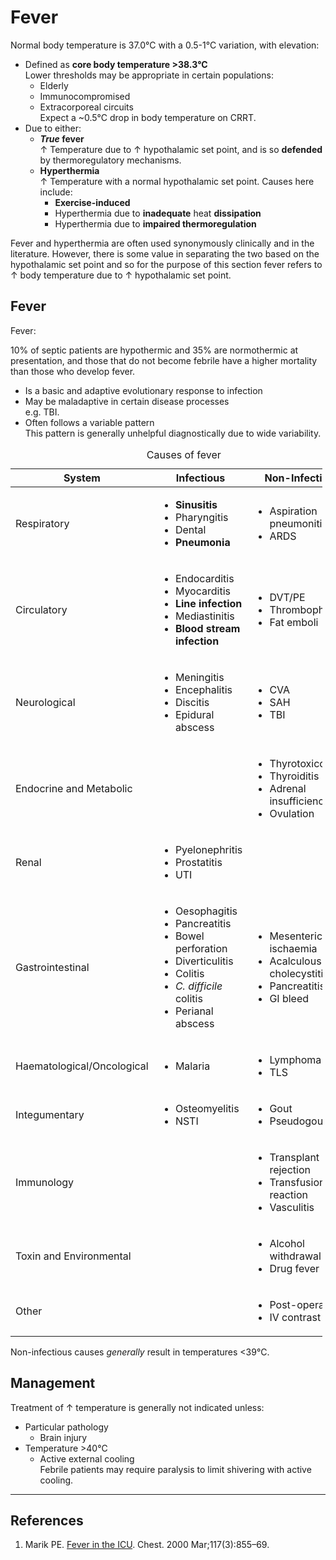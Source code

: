 # Fever

Normal body temperature is 37.0°C with a 0.5-1°C variation, with elevation:

* Defined as **core body temperature >38.3°C**\
Lower thresholds may be appropriate in certain populations:
	* Elderly
	* Immunocompromised
	* Extracorporeal circuits\
	Expect a ~0.5°C drop in body temperature on CRRT.
* Due to either:
	* ***True* fever**\
	↑ Temperature due to ↑ hypothalamic set point, and is so **defended** by thermoregulatory mechanisms.
	* **Hyperthermia**\
	↑ Temperature with a normal hypothalamic set point. Causes here include:
		* **Exercise-induced**
		* Hyperthermia due to **inadequate** heat **dissipation**
		* Hyperthermia due to **impaired thermoregulation**


:::column-margin
Fever and hyperthermia are often used synonymously clinically and in the literature. However, there is some value in separating the two based on the hypothalamic set point and so for the purpose of this section fever refers to ↑ body temperature due to ↑ hypothalamic set point.
:::


## Fever

Fever:

:::column-margin
10% of septic patients are hypothermic and 35% are normothermic at presentation, and those that do not become febrile have a higher mortality than those who develop fever.
:::

* Is a basic and adaptive evolutionary response to infection
* May be maladaptive in certain disease processes\
e.g. TBI.
* Often follows a variable pattern\
This pattern is generally unhelpful diagnostically due to wide variability.

+----------------------------+------------------------------+----------------------------+
| System                     | Infectious                   | Non-Infectious             |
+============================+==============================+============================+
| Respiratory                | * **Sinusitis**              | * Aspiration pneumonitis   |
|                            | * Pharyngitis                | * ARDS                     |
|                            | * Dental                     |                            |
|                            | * **Pneumonia**              |                            |
+----------------------------+------------------------------+----------------------------+
| Circulatory                | * Endocarditis               | * DVT/PE                   |
|                            | * Myocarditis                | * Thrombophlebitis         |
|                            | * **Line infection**         | * Fat emboli               |
|                            | * Mediastinitis              |                            |
|                            | * **Blood stream infection** |                            |
+----------------------------+------------------------------+----------------------------+
| Neurological               | * Meningitis                 | * CVA                      |
|                            | * Encephalitis               | * SAH                      |
|                            | * Discitis                   | * TBI                      |
|                            | * Epidural abscess           |                            |
+----------------------------+------------------------------+----------------------------+
| Endocrine and Metabolic    |                              | * Thyrotoxicosis           |
|                            |                              | * Thyroiditis              |
|                            |                              | * Adrenal insufficiency    |
|                            |                              | * Ovulation                |
+----------------------------+------------------------------+----------------------------+
| Renal                      | * Pyelonephritis             |                            |
|                            | * Prostatitis                |                            |
|                            | * UTI                        |                            |
+----------------------------+------------------------------+----------------------------+
| Gastrointestinal           | * Oesophagitis               | * Mesenteric ischaemia     |
|                            | * Pancreatitis               | * Acalculous cholecystitis |
|                            | * Bowel perforation          | * Pancreatitis             |
|                            | * Diverticulitis             | * GI bleed                 |
|                            | * Colitis                    |                            |
|                            | * *C. difficile* colitis     |                            |
|                            | * Perianal abscess           |                            |
+----------------------------+------------------------------+----------------------------+
| Haematological/Oncological | * Malaria                    | * Lymphoma                 |
|                            |                              | * TLS                      |
+----------------------------+------------------------------+----------------------------+
| Integumentary              | * Osteomyelitis              | * Gout                     |
|                            | * NSTI                       | * Pseudogout               |
+----------------------------+------------------------------+----------------------------+
| Immunology                 |                              | * Transplant rejection     |
|                            |                              | * Transfusion reaction     |
|                            |                              | * Vasculitis               |
+----------------------------+------------------------------+----------------------------+
| Toxin and Environmental    |                              | * Alcohol withdrawal       |
|                            |                              | * Drug fever               |
+----------------------------+------------------------------+----------------------------+
| Other                      |                              | * Post-operative           |
|                            |                              | * IV contrast              |
+----------------------------+------------------------------+----------------------------+

: Causes of fever

:::column-margin
Non-infectious causes *generally* result in temperatures <39°C.
:::


## Management

Treatment of ↑ temperature is generally not indicated unless:

* Particular pathology
	* Brain injury
* Temperature >40°C
	* Active external cooling\
	Febrile patients may require paralysis to limit shivering with active cooling.




---

## References

1. Marik PE. [Fever in the ICU](https://journal.chestnet.org/article/S0012-3692(15)32748-3/pdf). Chest. 2000 Mar;117(3):855–69. 
